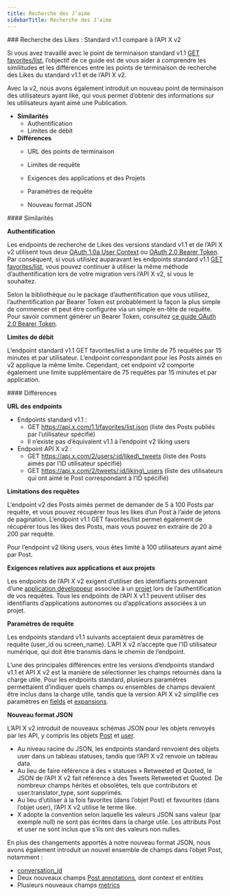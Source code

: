 ```yaml
---
title: Recherche des J’aime
sidebarTitle: Recherche des J’aime
---
```


<div id="likes-lookup-standard-v11-compared-to-x-api-v2">
  ### Recherche des Likes : Standard v1.1 comparé à l’API X v2
</div>

Si vous avez travaillé avec le point de terminaison standard v1.1 [GET favorites/list](https://developer.x.com/en/docs/x-api/v1/tweets/post-and-engage/api-reference/get-favorites-list), l’objectif de ce guide est de vous aider à comprendre les similitudes et les différences entre les points de terminaison de recherche des Likes du standard v1.1 et de l’API X v2.

Avec la v2, nous avons également introduit un nouveau point de terminaison des utilisateurs ayant liké, qui vous permet d’obtenir des informations sur les utilisateurs ayant aimé une Publication.

- **Similarités**
  - Authentification
  - Limites de débit
- **Différences**
  - URL des points de terminaison

  - Limites de requête

  - Exigences des applications et des Projets

  - Paramètres de requête

  - Nouveau format JSON

<div id="similarities">
  #### Similarités
</div>

**Authentification**

Les endpoints de recherche de Likes des versions standard v1.1 et de l’API X v2 utilisent tous deux [OAuth 1.0a User Context](/fr/resources/fundamentals/authentication#oauth-1-0a-2) ou [OAuth 2.0 Bearer Token](/fr/resources/fundamentals/authentication#bearer-token-also-known-as-app-only). Par conséquent, si vous utilisiez auparavant les endpoints standard v1.1 [GET favorites/list](https://developer.x.com/en/docs/x-api/v1/tweets/post-and-engage/api-reference/get-favorites-list), vous pouvez continuer à utiliser la même méthode d’authentification lors de votre migration vers l’API X v2, si vous le souhaitez.

Selon la bibliothèque ou le package d’authentification que vous utilisez, l’authentification par Bearer Token est probablement la façon la plus simple de commencer et peut être configurée via un simple en-tête de requête. Pour savoir comment générer un Bearer Token, consultez [ce guide OAuth 2.0 Bearer Token](/fr/resources/fundamentals/authentication#bearer-token-also-known-as-app-only).

**Limites de débit**

L’endpoint standard v1.1 GET favorites/list a une limite de 75 requêtes par 15 minutes et par utilisateur. L’endpoint correspondant pour les Posts aimés en v2 applique la même limite. Cependant, cet endpoint v2 comporte également une limite supplémentaire de 75 requêtes par 15 minutes et par application.

<div id="differences">
  #### Différences
</div>

**URL des endpoints**

- Endpoints standard v1.1 :
  - GET https://api.x.com/1.1/favorites/list.json
    (liste des Posts publiés par l’utilisateur spécifié)
  - Il n’existe pas d’équivalent v1.1 à l’endpoint v2 liking users
- Endpoint API X v2 :
  - GET https://api.x.com/2/users/:id/liked\_tweets
    (liste des Posts aimés par l’ID utilisateur spécifié)
  - GET https://api.x.com/2/tweets/:id/liking\_users
    (liste des utilisateurs qui ont aimé le Post correspondant à l’ID spécifié)

**Limitations des requêtes**

L’endpoint v2 des Posts aimés permet de demander de 5 à 100 Posts par requête, et vous pouvez récupérer tous les likes d’un Post à l’aide de jetons de pagination. L’endpoint v1.1 GET favorites/list permet également de récupérer tous les likes des Posts, mais vous pouvez en extraire de 20 à 200 par requête.

Pour l’endpoint v2 liking users, vous êtes limité à 100 utilisateurs ayant aimé par Post. 
 

**Exigences relatives aux applications et aux projets**

Les endpoints de l’API X v2 exigent d’utiliser des identifiants provenant d’une [application développeur](/fr/resources/fundamentals/developer-apps) associée à un [projet](/fr/resources/fundamentals/developer-apps) lors de l’authentification de vos requêtes. Tous les endpoints de l’API X v1.1 peuvent utiliser des identifiants d’applications autonomes ou d’applications associées à un projet.

**Paramètres de requête**

Les endpoints standard v1.1 suivants acceptaient deux paramètres de requête (user\_id ou screen\_name). L’API X v2 n’accepte que l’ID utilisateur numérique, qui doit être transmis dans le chemin de l’endpoint.

L’une des principales différences entre les versions d’endpoints standard v1.1 et API X v2 est la manière de sélectionner les champs retournés dans la charge utile. Pour les endpoints standard, plusieurs paramètres permettaient d’indiquer quels champs ou ensembles de champs devaient être inclus dans la charge utile, tandis que la version API X v2 simplifie ces paramètres en [fields](/fr/x-api/fundamentals/fields) et [expansions](/fr/x-api/fundamentals/expansions). 
 

**Nouveau format JSON**

L’API X v2 introduit de nouveaux schémas JSON pour les objets renvoyés par les API, y compris les objets [Post](/fr/x-api/fundamentals/data-dictionary#tweet) et [user](/fr/x-api/fundamentals/data-dictionary#user).

- Au niveau racine du JSON, les endpoints standard renvoient des objets user dans un tableau statuses, tandis que l’API X v2 renvoie un tableau data. 
- Au lieu de faire référence à des « statuses » Retweeted et Quoted, le JSON de l’API X v2 fait référence à des Tweets Retweeted et Quoted. De nombreux champs hérités et obsolètes, tels que contributors et user.translator\_type, sont supprimés. 
- Au lieu d’utiliser à la fois favorites (dans l’objet Post) et favourites (dans l’objet user), l’API X v2 utilise le terme like. 
- X adopte la convention selon laquelle les valeurs JSON sans valeur (par exemple null) ne sont pas écrites dans la charge utile. Les attributs Post et user ne sont inclus que s’ils ont des valeurs non nulles.
   

En plus des changements apportés à notre nouveau format JSON, nous avons également introduit un nouvel ensemble de champs dans l’objet Post, notamment :

- [conversation\_id](/fr/x-api/fundamentals/conversation-id)
- Deux nouveaux champs [Post annotations](/fr/x-api/fundamentals/post-annotations), dont context et entities
- Plusieurs nouveaux champs [metrics](/fr/x-api/fundamentals/metrics) 